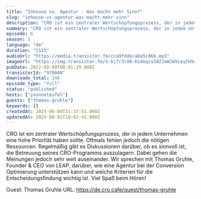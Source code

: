 ```yaml
---
title: "Inhouse vs. Agentur - Was macht mehr Sinn?"
slug: "inhouse-vs-agentur-was-macht-mehr-sinn"
description: "CRO ist ein zentraler Wertschöpfungsprozess, der in jedem Unternehmen eine hohe Priorität haben sollte. Oftmals fehlen jedoch die nötigen Ressourcen. Regelmäßig gibt es Diskussionen darüber, ob es sinnvoll ist, die Betreuung seines CRO-Programms auszulagern. Dabei gehen die Meinungen jedoch sehr weit auseinander. Wir sprechen mit Thomas Gruhle, Founder & CEO von LEAP, darüber, wie eine Agentur bei der Conversion Optimierung unterstützen kann und welche Kriterien für die Entscheidungsfindung wichtig ist.\nViel Spaß beim Hören!\n\nGuest: Thomas Gruhle\nURL: https://de.cro.cafe/guest/thomas-gruhle"
summary: "CRO ist ein zentraler Wertschöpfungsprozess, der in jedem Unternehmen eine hohe Priorität haben sollte. Oftmals fehlen jedoch die nötigen Ressourcen. Regelmäßig gibt es Diskussionen darüber, ob es sinnvoll ist, die Betreuung seines CRO-Programms auszulagern. Dabei gehen die Meinungen jedoch sehr weit auseinander. Wir sprechen mit Thomas Gruhle, Founder & CEO von LEAP, darüber, wie eine Agentur bei der Conversion Optimierung unterstützen kann und welche Kriterien für die Entscheidungsfindung wichtig ist.\r\n\r\nViel Spaß beim Hören!"
episode: 6
season: 1
language: "de"
duration: "2115"
audioUrl: "https://media.transistor.fm/cca9fdde/a6e5c866.mp3"
imageUrl: "https://img.transistor.fm/V-bj7r3rXR-Ksdeqzs58ZJeWJ6VLeyCH5mgaxWbdh6Y/rs:fill:0:0:1/w:1400/h:1400/q:60/mb:500000/aHR0cHM6Ly9pbWct/dXBsb2FkLXByb2R1/Y3Rpb24udHJhbnNp/c3Rvci5mbS83N2Fi/NzFiODIyNWFmMWYy/YTkyNGNkMzhmNjA1/ZWExYy5wbmc.webp"
pubDate: 2022-08-09T08:01:29.000Z
transistorId: "979048"
downloads_total: 148
episode_type: "full"
status: "published"
hosts: ["yvonneteufel"]
guests: ["thomas-gruhle"]
keywords: []
createdAt: 2025-06-04T21:37:51.000Z
updatedAt: 2025-08-01T18:02:42.000Z
---
```


CRO ist ein zentraler Wertschöpfungsprozess, der in jedem Unternehmen eine hohe Priorität haben sollte. Oftmals fehlen jedoch die nötigen Ressourcen. Regelmäßig gibt es Diskussionen darüber, ob es sinnvoll ist, die Betreuung seines CRO-Programms auszulagern. Dabei gehen die Meinungen jedoch sehr weit auseinander. Wir sprechen mit Thomas Gruhle, Founder & CEO von LEAP, darüber, wie eine Agentur bei der Conversion Optimierung unterstützen kann und welche Kriterien für die Entscheidungsfindung wichtig ist.
Viel Spaß beim Hören!

Guest: Thomas Gruhle
URL: https://de.cro.cafe/guest/thomas-gruhle
